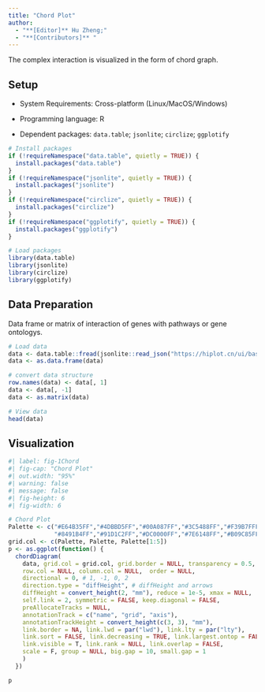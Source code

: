 ```yaml
---
title: "Chord Plot"
author:
  - "**[Editor]** Hu Zheng;"
  - "**[Contributors]** "
---
```


The complex interaction is visualized in the form of chord graph.

## Setup

-   System Requirements: Cross-platform (Linux/MacOS/Windows)

-   Programming language: R

-   Dependent packages: `data.table`; `jsonlite`; `circlize`; `ggplotify`

```r
# Install packages
if (!requireNamespace("data.table", quietly = TRUE)) {
  install.packages("data.table")
}
if (!requireNamespace("jsonlite", quietly = TRUE)) {
  install.packages("jsonlite")
}
if (!requireNamespace("circlize", quietly = TRUE)) {
  install.packages("circlize")
}
if (!requireNamespace("ggplotify", quietly = TRUE)) {
  install.packages("ggplotify")
}

# Load packages
library(data.table)
library(jsonlite)
library(circlize)
library(ggplotify)
```

## Data Preparation

Data frame or matrix of interaction of genes with pathways or gene ontologys.

```r
# Load data
data <- data.table::fread(jsonlite::read_json("https://hiplot.cn/ui/basic/chord/data.json")$exampleData$textarea[[1]])
data <- as.data.frame(data)

# convert data structure
row.names(data) <- data[, 1]
data <- data[, -1]
data <- as.matrix(data)

# View data
head(data)
```

## Visualization

```r
#| label: fig-1Chord
#| fig-cap: "Chord Plot"
#| out.width: "95%"
#| warning: false
#| message: false
#| fig-height: 6
#| fig-width: 6

# Chord Plot
Palette <- c("#E64B35FF","#4DBBD5FF","#00A087FF","#3C5488FF","#F39B7FFF",
             "#8491B4FF","#91D1C2FF","#DC0000FF","#7E6148FF","#B09C85FF")
grid.col <- c(Palette, Palette, Palette[1:5])
p <- as.ggplot(function() {
  chordDiagram(
    data, grid.col = grid.col, grid.border = NULL, transparency = 0.5,
    row.col = NULL, column.col = NULL,  order = NULL,
    directional = 0, # 1, -1, 0, 2
    direction.type = "diffHeight", # diffHeight and arrows
    diffHeight = convert_height(2, "mm"), reduce = 1e-5, xmax = NULL, 
    self.link = 2, symmetric = FALSE, keep.diagonal = FALSE, 
    preAllocateTracks = NULL,
    annotationTrack = c("name", "grid", "axis"),
    annotationTrackHeight = convert_height(c(3, 3), "mm"),
    link.border = NA, link.lwd = par("lwd"), link.lty = par("lty"), 
    link.sort = FALSE, link.decreasing = TRUE, link.largest.ontop = FALSE,
    link.visible = T, link.rank = NULL, link.overlap = FALSE,
    scale = F, group = NULL, big.gap = 10, small.gap = 1
    )
  })

p
```




